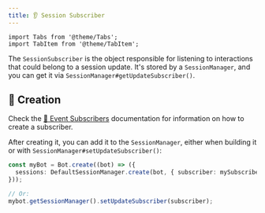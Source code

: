 ```yaml
---
title: 👂 Session Subscriber
---
```


```mdx-code-block
import Tabs from '@theme/Tabs';
import TabItem from '@theme/TabItem';
```

The `SessionSubscriber` is the object responsible for listening to interactions that could belong to a session update.
It's stored by a `SessionManager`, and you can get it via `SessionManager#getUpdateSubscriber()`.

## 👷 Creation

Check the [📩 Event Subscribers](../events/event-subscriber) documentation for information on how to create a subscriber.

After creating it, you can add it to the `SessionManager`, either when building it or with
`SessionManager#setUpdateSubscriber()`:

```ts
const myBot = Bot.create((bot) => ({
  sessions: DefaultSessionManager.create(bot, { subscriber: mySubscriber }),
}));

// Or:
mybot.getSessionManager().setUpdateSubscriber(subscriber);
```
